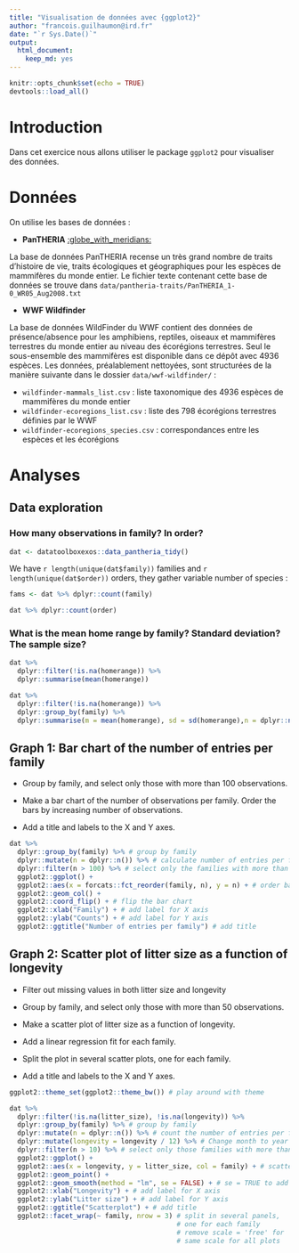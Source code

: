 ```yaml
---
title: "Visualisation de données avec {ggplot2}"
author: "francois.guilhaumon@ird.fr"
date: "`r Sys.Date()`"
output:
  html_document:
    keep_md: yes
---
```


```r
knitr::opts_chunk$set(echo = TRUE)
devtools::load_all()
```

# Introduction

Dans cet exercice nous allons utiliser le package `ggplot2` pour visualiser des données.

# Données

On utilise les bases de données :

- **PanTHERIA** [:globe_with_meridians:](https://esajournals.onlinelibrary.wiley.com/doi/10.1890/08-1494.1)

La base de données PanTHERIA recense un très grand nombre de traits d'histoire de vie, traits écologiques et géographiques pour les espèces de mammifères du monde entier.
Le fichier texte contenant cette base de données se trouve dans `data/pantheria-traits/PanTHERIA_1-0_WR05_Aug2008.txt`



- **WWF Wildfinder** [](https://www.worldwildlife.org/pages/wildfinder-database)

La base de données WildFinder du WWF contient des données de présence/absence pour les amphibiens, reptiles, oiseaux et mammifères terrestres du monde entier au niveau des écorégions terrestres. Seul le sous-ensemble des mammifères est disponible dans ce dépôt avec 4936 espèces. Les données, préalablement nettoyées, sont structurées de la manière suivante dans le dossier `data/wwf-wildfinder/` :

  - `wildfinder-mammals_list.csv` : liste taxonomique des 4936 espèces de mammifères du monde entier
  - `wildfinder-ecoregions_list.csv` : liste des 798 écorégions terrestres définies par le WWF
  - `wildfinder-ecoregions_species.csv` : correspondances entre les espèces et les écorégions

# Analyses

## Data exploration

### How many observations in family? In order?

```r
dat <- datatoolboxexos::data_pantheria_tidy()
```

We have `r length(unique(dat$family))` families and `r length(unique(dat$order))` orders, they gather variable number of species :

```r
fams <- dat %>% dplyr::count(family)
```

```r
dat %>% dplyr::count(order)
```


### What is the mean home range by family? Standard deviation? The sample size?

```r
dat %>%
  dplyr::filter(!is.na(homerange)) %>%
  dplyr::summarise(mean(homerange))
```

```r
dat %>%
  dplyr::filter(!is.na(homerange)) %>%
  dplyr::group_by(family) %>%
  dplyr::summarise(m = mean(homerange), sd = sd(homerange),n = dplyr::n())
```

## Graph 1: Bar chart of the number of entries per family

- Group by family, and select only those with more than 100 observations.

- Make a bar chart of the number of observations per family. Order the bars by increasing number of observations.

- Add a title and labels to the X and Y axes.


```r
dat %>%
  dplyr::group_by(family) %>% # group by family
  dplyr::mutate(n = dplyr::n()) %>% # calculate number of entries per family
  dplyr::filter(n > 100) %>% # select only the families with more than 100 entries
  ggplot2::ggplot() +
  ggplot2::aes(x = forcats::fct_reorder(family, n), y = n) + # order bars
  ggplot2::geom_col() +
  ggplot2::coord_flip() + # flip the bar chart
  ggplot2::xlab("Family") + # add label for X axis
  ggplot2::ylab("Counts") + # add label for Y axis
  ggplot2::ggtitle("Number of entries per family") # add title
```

## Graph 2: Scatter plot of litter size as a function of longevity

- Filter out missing values in both litter size and longevity

- Group by family, and select only those with more than 50 observations.

- Make a scatter plot of litter size as a function of longevity.

- Add a linear regression fit for each family.

- Split the plot in several scatter plots, one for each family.

- Add a title and labels to the X and Y axes.


```r
ggplot2::theme_set(ggplot2::theme_bw()) # play around with theme

dat %>%
  dplyr::filter(!is.na(litter_size), !is.na(longevity)) %>%
  dplyr::group_by(family) %>% # group by family
  dplyr::mutate(n = dplyr::n()) %>% # count the number of entries per family
  dplyr::mutate(longevity = longevity / 12) %>% # Change month to year
  dplyr::filter(n > 10) %>% # select only those families with more than 50 entries
  ggplot2::ggplot() +
  ggplot2::aes(x = longevity, y = litter_size, col = family) + # scatter plot
  ggplot2::geom_point() +
  ggplot2::geom_smooth(method = "lm", se = FALSE) + # se = TRUE to add confidence intervals
  ggplot2::xlab("Longevity") + # add label for X axis
  ggplot2::ylab("Litter size") + # add label for Y axis
  ggplot2::ggtitle("Scatterplot") + # add title
  ggplot2::facet_wrap(~ family, nrow = 3) # split in several panels,
                                          # one for each family
                                          # remove scale = 'free' for
                                          # same scale for all plots
```

